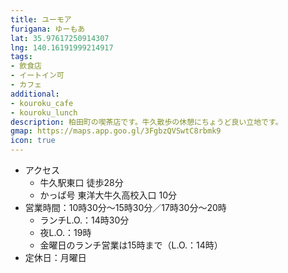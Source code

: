 ```yaml
---
title: ユーモア
furigana: ゆーもあ
lat: 35.97617250914307
lng: 140.16191999214917
tags:
- 飲食店
- イートイン可
- カフェ
additional:
- kouroku_cafe
- kouroku_lunch
description: 柏田町の喫茶店です。牛久散歩の休憩にちょうど良い立地です。
gmap: https://maps.app.goo.gl/3FgbzQVSwtC8rbmk9
icon: true
---
```


<LinkedImage
  basename="nato_blooming/humor-sign2"
/>

- アクセス
  - 牛久駅東口 徒歩28分
  - かっぱ号 東洋大牛久高校入口 10分
- 営業時間：10時30分～15時30分／17時30分～20時
  - ランチL.O.：14時30分
  - 夜L.O.：19時
  - 金曜日のランチ営業は15時まで（L.O.：14時）
- 定休日：月曜日

<LinkedImage
  basename="nato_blooming/humor-menu"
/>
